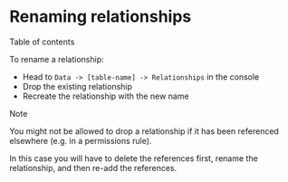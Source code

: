 
Renaming relationships
======================

Table of contents

To rename a relationship:

-   Head to `Data -> [table-name] -> Relationships` in the console
-   Drop the existing relationship
-   Recreate the relationship with the new name

Note

You might not be allowed to drop a relationship if it has been
referenced elsewhere (e.g. in a permissions rule).

In this case you will have to delete the references first, rename the
relationship, and then re-add the references.
